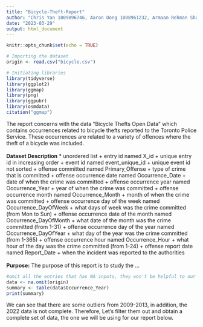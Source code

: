 ```yaml
---
title: "Bicycle-Theft-Report"
author: "Chris Yan 1009096746, Aaron Dong 1008961232, Armaan Rehman Shah 1009641309"
date: "2023-03-29"
output: html_document
---
```


```r
knitr::opts_chunk$set(echo = TRUE)
```

```r
# Importing the dataset
origin <- read.csv("bicycle.csv")
```


```r
# Initiating libraries
library(tidyverse)
library(ggplot2)
library(ggmap)
library(png)
library(ggpubr)
library(osmdata)
citation("ggmap")
```
The report concerns with the data "Bicycle Thefts Open Data" which contains occurrences related to bicycle thefts reported to the Toronto Police Service. These occurrences are related to a variety of offences where the theft of a bicycle was included.
\
\
**Dataset Description**
* unordered list
  + entry id named X_id
    + unique entry id in increasing order
  + event id named event_unique_id
    + unique event id not sorted
  + offense committed named Primary_Offense
    + type of crime that is committed
  + offense occurrence date named Occurrence_Date
    + date of when the crime was committed
  + offense occurrence year named Occurrence_Year
    + year of when the crime was committed
  + offense occurrence month named Occurrence_Month
    + month of when the crime was committed
  + offense occurrence day of the week named Occurrence_DayOfWeek
    + what days of week was the crime committed (from Mon to Sun)
  + offense occurrence date of the month named Occurrence_DayOfMonth
    + what date of the month was the crime committed (from 1-31)
  + offense occurrence day of the year named Occurrence_DayOfYear
    + what day of the year was the crime committed (from 1-365)
  + offense occurrence hour named Occurrence_Hour
    + what hour of the day was the crime committed (from 1-24)
  + offense report date named Report_Date
    + when the incident was reported to the authorities
\
\
**Purpose:** The purpose of this report is to study the ...

```r
#omit all the entries that has NA inputs, they won't be helpful to our data
data <- na.omit(origin)
summary <- table(data$Occurrence_Year)
print(summary)
```

We can see that there are some outliers from 2009-2013, in addition, the 2022 data is not complete.
Therefore, Let's filter them out and obtain a complete set of data, the one we will be using for our report below.
```r



```
